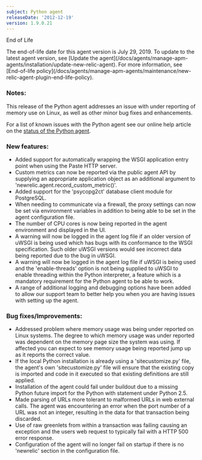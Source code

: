```yaml
---
subject: Python agent
releaseDate: '2012-12-19'
version: 1.9.0.21
---
```


End of Life

<Callout variant="important">
  The end-of-life date for this agent version is July 29, 2019. To update to the latest agent version, see [Update the agent](/docs/agents/manage-apm-agents/installation/update-new-relic-agent). For more information, see [End-of-life policy](/docs/agents/manage-apm-agents/maintenance/new-relic-agent-plugin-end-life-policy).
</Callout>

### Notes:

This release of the Python agent addresses an issue with under reporting of memory use on Linux, as well as other minor bug fixes and enhancements.

For a list of known issues with the Python agent see our online help article on the [status of the Python agent](https://newrelic.com/docs/python/status-of-python-agent).

### New features:

* Added support for automatically wrapping the WSGI application entry point when using the Paste HTTP server.
* Custom metrics can now be reported via the public agent API by supplying an appropriate application object as an additional argument to 'newrelic.agent.record_custom_metric()'.
* Added support for the 'psycopg2ct' database client module for PostgreSQL.
* When needing to communicate via a firewall, the proxy settings can now be set via environment variables in addition to being able to be set in the agent configuration file.
* The number of CPU cores is now being reported in the agent environment and displayed in the UI.
* A warning will now be logged in the agent log file if an older version of uWSGI is being used which has bugs with its conformance to the WSGI specification. Such older uWSGI versions would see incorrect data being reported due to the bug in uWSGI.
* A warning will now be logged in the agent log file if uWSGI is being used and the 'enable-threads' option is not being supplied to uWSGI to enable threading within the Python interpreter, a feature which is a mandatory requirement for the Python agent to be able to work.
* A range of additional logging and debugging options have been added to allow our support team to better help you when you are having issues with setting up the agent.

### Bug fixes/Improvements:

* Addressed problem where memory usage was being under reported on Linux systems. The degree to which memory usage was under reported was dependent on the memory page size the system was using. If affected you can expect to see memory usage being reported jump up as it reports the correct value.
* If the local Python installation is already using a 'sitecustomize.py' file, the agent's own 'sitecustomize.py' file will ensure that the existing copy is imported and code in it executed so that existing definitions are still applied.
* Installation of the agent could fail under buildout due to a missing Python future import for the Python with statement under Python 2.5.
* Made parsing of URLs more tolerant to malformed URLs in web external calls. The agent was encountering an error when the port number of a URL was not an integer, resulting in the data for that transaction being discarded.
* Use of raw greenlets from within a transaction was failing causing an exception and the users web request to typically fail with a HTTP 500 error response.
* Configuration of the agent will no longer fail on startup if there is no 'newrelic' section in the configuration file.
